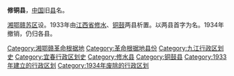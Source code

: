 '''修铜县'''，[[中国|中国]]旧[[县|县]]名。

[[湘鄂赣苏区|湘鄂赣苏区]]设。1933年由[[江西省_(中華民國)|江西省]][[修水县|修水]]、[[铜鼓县|铜鼓]]两县析置。以两县首字为名。1934年撤销，仍归各县。

{{中华民国大陆时期行政区划小作品}}
[[Category:湘鄂赣革命根据地|Category:湘鄂赣革命根据地]]
[[Category:革命根据地县份|Category:革命根据地县份]]
[[Category:九江行政区划史|Category:九江行政区划史]]
[[Category:宜春行政区划史|Category:宜春行政区划史]]
[[Category:修水县|Category:修水县]]
[[Category:铜鼓县|Category:铜鼓县]]
[[Category:1933年建立的行政区划|Category:1933年建立的行政区划]]
[[Category:1934年废除的行政区划|Category:1934年废除的行政区划]]